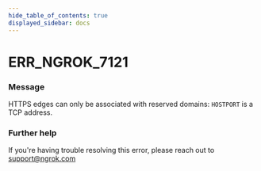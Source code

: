 ```yaml
---
hide_table_of_contents: true
displayed_sidebar: docs
---
```



# ERR_NGROK_7121

### Message

HTTPS edges can only be associated with reserved domains: `HOSTPORT` is a TCP address.

### Further help

If you're having trouble resolving this error, please reach out to [support@ngrok.com](mailto:support@ngrok.com?subject=Help%20with%20ERR_NGROK_7121)

<ErrorDetails error="err_ngrok_7121" />

